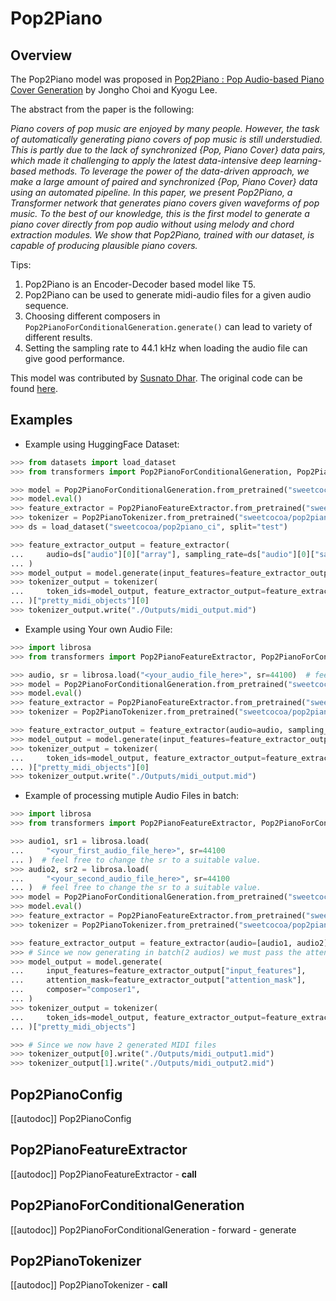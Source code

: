 <!--Copyright 2023 The HuggingFace Team. All rights reserved.

Licensed under the Apache License, Version 2.0 (the "License"); you may not use this file except in compliance with
the License. You may obtain a copy of the License at

http://www.apache.org/licenses/LICENSE-2.0

Unless required by applicable law or agreed to in writing, software distributed under the License is distributed on
an "AS IS" BASIS, WITHOUT WARRANTIES OR CONDITIONS OF ANY KIND, either express or implied. See the License for the
specific language governing permissions and limitations under the License.
-->

# Pop2Piano

## Overview

The Pop2Piano model was proposed in [Pop2Piano : Pop Audio-based Piano Cover Generation](https://arxiv.org/abs/2211.00895) by Jongho Choi and Kyogu Lee.

The abstract from the paper is the following:

*Piano covers of pop music are enjoyed by many people. However, the
task of automatically generating piano covers of pop music is still
understudied. This is partly due to the lack of synchronized
{Pop, Piano Cover} data pairs, which made it challenging to apply
the latest data-intensive deep learning-based methods. To leverage
the power of the data-driven approach, we make a large amount of
paired and synchronized {Pop, Piano Cover} data using an automated
pipeline. In this paper, we present Pop2Piano, a Transformer network
that generates piano covers given waveforms of pop music. To the best
of our knowledge, this is the first model to generate a piano cover
directly from pop audio without using melody and chord extraction
modules. We show that Pop2Piano, trained with our dataset, is capable
of producing plausible piano covers.*


Tips:

1. Pop2Piano is an Encoder-Decoder based model like T5.
2. Pop2Piano can be used to generate midi-audio files for a given audio sequence.
3. Choosing different composers in `Pop2PianoForConditionalGeneration.generate()` can lead to variety of different results.
4. Setting the sampling rate to 44.1 kHz when loading the audio file can give good performance.

This model was contributed by [Susnato Dhar](https://huggingface.co/susnato).
The original code can be found [here](https://github.com/sweetcocoa/pop2piano).

## Examples

- Example using HuggingFace Dataset:

```python
>>> from datasets import load_dataset
>>> from transformers import Pop2PianoForConditionalGeneration, Pop2PianoTokenizer, Pop2PianoFeatureExtractor

>>> model = Pop2PianoForConditionalGeneration.from_pretrained("sweetcocoa/pop2piano")
>>> model.eval()
>>> feature_extractor = Pop2PianoFeatureExtractor.from_pretrained("sweetcocoa/pop2piano")
>>> tokenizer = Pop2PianoTokenizer.from_pretrained("sweetcocoa/pop2piano")
>>> ds = load_dataset("sweetcocoa/pop2piano_ci", split="test")

>>> feature_extractor_output = feature_extractor(
...     audio=ds["audio"][0]["array"], sampling_rate=ds["audio"][0]["sampling_rate"]
... )
>>> model_output = model.generate(input_features=feature_extractor_output["input_features"], composer="composer1")
>>> tokenizer_output = tokenizer(
...     token_ids=model_output, feature_extractor_output=feature_extractor_output, return_midi=True
... )["pretty_midi_objects"][0]
>>> tokenizer_output.write("./Outputs/midi_output.mid")
```

- Example using Your own Audio File:

```python
>>> import librosa
>>> from transformers import Pop2PianoFeatureExtractor, Pop2PianoForConditionalGeneration, Pop2PianoTokenizer

>>> audio, sr = librosa.load("<your_audio_file_here>", sr=44100)  # feel free to change the sr to a suitable value.
>>> model = Pop2PianoForConditionalGeneration.from_pretrained("sweetcocoa/pop2piano")
>>> model.eval()
>>> feature_extractor = Pop2PianoFeatureExtractor.from_pretrained("sweetcocoa/pop2piano")
>>> tokenizer = Pop2PianoTokenizer.from_pretrained("sweetcocoa/pop2piano")

>>> feature_extractor_output = feature_extractor(audio=audio, sampling_rate=sr)
>>> model_output = model.generate(input_features=feature_extractor_output["input_features"], composer="composer1")
>>> tokenizer_output = tokenizer(
...     token_ids=model_output, feature_extractor_output=feature_extractor_output, return_midi=True
... )["pretty_midi_objects"][0]
>>> tokenizer_output.write("./Outputs/midi_output.mid")
```

- Example of processing mutiple Audio Files in batch:

```python
>>> import librosa
>>> from transformers import Pop2PianoFeatureExtractor, Pop2PianoForConditionalGeneration, Pop2PianoTokenizer

>>> audio1, sr1 = librosa.load(
...     "<your_first_audio_file_here>", sr=44100
... )  # feel free to change the sr to a suitable value.
>>> audio2, sr2 = librosa.load(
...     "<your_second_audio_file_here>", sr=44100
... )  # feel free to change the sr to a suitable value.
>>> model = Pop2PianoForConditionalGeneration.from_pretrained("sweetcocoa/pop2piano")
>>> model.eval()
>>> feature_extractor = Pop2PianoFeatureExtractor.from_pretrained("sweetcocoa/pop2piano")
>>> tokenizer = Pop2PianoTokenizer.from_pretrained("sweetcocoa/pop2piano")

>>> feature_extractor_output = feature_extractor(audio=[audio1, audio2], sampling_rate=[sr1, sr2])
>>> # Since we now generating in batch(2 audios) we must pass the attention_mask
>>> model_output = model.generate(
...     input_features=feature_extractor_output["input_features"],
...     attention_mask=feature_extractor_output["attention_mask"],
...     composer="composer1",
... )
>>> tokenizer_output = tokenizer(
...     token_ids=model_output, feature_extractor_output=feature_extractor_output, return_midi=True
... )["pretty_midi_objects"]

>>> # Since we now have 2 generated MIDI files
>>> tokenizer_output[0].write("./Outputs/midi_output1.mid")
>>> tokenizer_output[1].write("./Outputs/midi_output2.mid")
```

## Pop2PianoConfig

[[autodoc]] Pop2PianoConfig

## Pop2PianoFeatureExtractor

[[autodoc]] Pop2PianoFeatureExtractor
    - __call__

## Pop2PianoForConditionalGeneration

[[autodoc]] Pop2PianoForConditionalGeneration
    - forward
    - generate

## Pop2PianoTokenizer

[[autodoc]] Pop2PianoTokenizer
    - __call__

